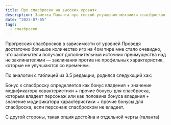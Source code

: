 ```yaml
---
title: Про спасброски на высоких уровнях
description: Заметка Паланта про способ улучшения механики спасбросков.
date: "2023-07-05"
tags:
  - спасброски
---
```


Прогрессия спасбросков в зависимости от уровней
Проведя достаточно большое количество игр на 4ом тире мне стало очевидно, что заклинатели получают дополнительный источник преимущества над не заклинателями — заклинания против не профильных характеристик, которые не улучшаются со временем.

По аналогии с таблицей из 3.5 редакции, родился следующий хак:

Бонус к спасброску определяется как бонус владения + значение модификатора характеристики + прочие бонусы для спасброска, которым владеет персонаж или как половина бонуса владения + значение модификатора характеристики + прочие бонусы для спасброска, если персонаж спасброском не владеет.

С другой стороны, такая опция достойна и отдельной черты (таланта)
